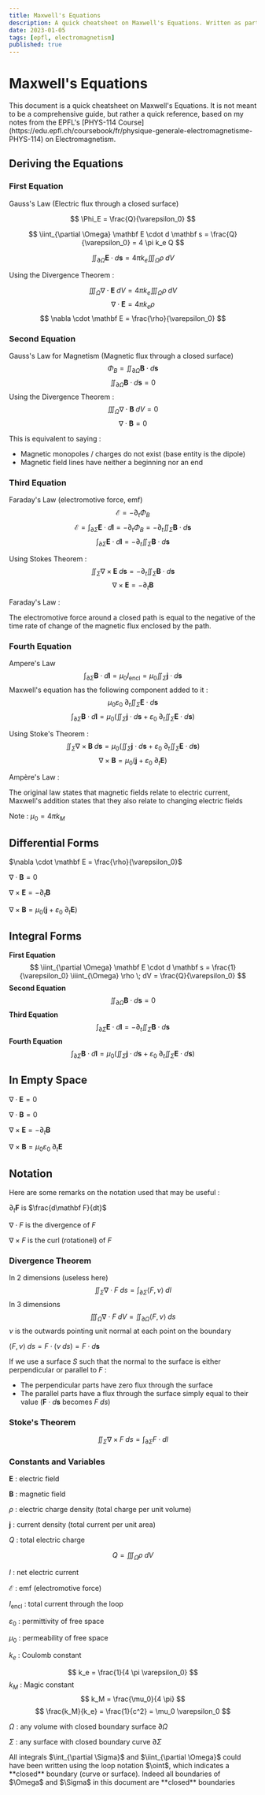 ```yaml
---
title: Maxwell's Equations
description: A quick cheatsheet on Maxwell's Equations. Written as part of my notes for the PHYS-114 Course @ EPFL
date: 2023-01-05
tags: [epfl, electromagnetism]
published: true
---
```


# Maxwell's Equations

<Callout type="note">
  This document is a quick cheatsheet on Maxwell's Equations.
  It is not meant to be a comprehensive guide, but rather a quick reference, based on my notes from the EPFL's [PHYS-114 Course](https://edu.epfl.ch/coursebook/fr/physique-generale-electromagnetisme-PHYS-114) on Electromagnetism.
</Callout>

## Deriving the Equations

### First Equation

Gauss's Law (Electric flux through a closed surface) 

$$
\Phi_E = \frac{Q}{\varepsilon_0}
$$

$$
\iint_{\partial \Omega} \mathbf E \cdot d \mathbf s =   \frac{Q}{\varepsilon_0} = 4 \pi k_e Q
$$

$$
\iint_{\partial \Omega} \mathbf E \cdot d \mathbf s = 4\pi k_e \iiint_{\Omega} \rho \; dV
$$

Using the Divergence Theorem :

$$
\iiint_{\Omega} \nabla \cdot \mathbf E \; dV = 4\pi k_e \iiint_{\Omega} \rho \; dV
$$
$$
\nabla \cdot \mathbf E = 4\pi k_e \rho
$$
$$
\nabla \cdot \mathbf E = \frac{\rho}{\varepsilon_0}
$$

### Second Equation

Gauss's Law for Magnetism (Magnetic flux through a closed surface)
$$
\Phi_B = \iint_{\partial \Omega} \mathbf B \cdot d \mathbf s
$$
$$
\iint_{\partial \Omega} \mathbf B \cdot d \mathbf s = 0
$$
Using the Divergence Theorem :
$$
\iiint_{\Omega} \nabla \cdot \mathbf B \; dV = 0
$$
$$
\nabla \cdot \mathbf B = 0
$$

This is equivalent to saying :
- Magnetic monopoles / charges do not exist (base entity is the dipole)
- Magnetic field lines have neither a beginning nor an end

### Third Equation

Faraday's Law (electromotive force, emf)
$$
\mathcal{E} = - \partial_t \Phi_B
$$
$$
\mathcal{E} = \int_{\partial\Sigma} \mathbf E \cdot d \mathbf l = - \partial_t \Phi_B = - \partial_t \iint_{\Sigma} \mathbf B \cdot d \mathbf s
$$
$$
\int_{\partial\Sigma} \mathbf E \cdot d \mathbf l = - \partial_t \iint_{\Sigma} \mathbf B \cdot d \mathbf s
$$

Using Stokes Theorem :
$$
\iint_{\Sigma} \nabla \times \mathbf E \; d \mathbf s = - \partial_t \iint_{\Sigma} \mathbf B \cdot d \mathbf s
$$
$$
\nabla \times \mathbf E = - \partial_t \mathbf B
$$

Faraday's Law :

The electromotive force around a closed path is equal to the negative of the time rate of change of the magnetic flux enclosed by the path.

### Fourth Equation

Ampere's Law
$$
\int_{\partial \Sigma} \mathbf B \cdot d \mathbf l = \mu_0 I_{\text{encl}} = \mu_0 \iint_{\Sigma} \mathbf j \cdot d \mathbf s
$$
Maxwell's equation has the following component added to it :
$$
\mu_0 \varepsilon_0 \;\partial_t \iint_{\Sigma} \mathbf E \cdot d \mathbf s$$
$$\int_{\partial \Sigma} \mathbf B \cdot d \mathbf l = \mu_0 \left( \iint_{\Sigma} \mathbf j \cdot d \mathbf s  + \varepsilon_0 \; \partial_t \iint_{\Sigma} \mathbf E \cdot d \mathbf s \right)
$$

Using Stoke's Theorem :
$$
\iint_{\Sigma} \nabla \times \mathbf B \; d \mathbf s = \mu_0 \left( \iint_{\Sigma} \mathbf j \cdot d \mathbf s  + \varepsilon_0 \;\partial_t \iint_{\Sigma} \mathbf E \cdot d \mathbf s \right)
$$
$$
\nabla \times \mathbf B = \mu_0 \left( \mathbf j + \varepsilon_0 \; \partial_t \mathbf E\right)
$$

Ampère's Law :

The original law states that magnetic fields relate to electric current, Maxwell's addition states that they also relate to changing electric fields

Note :
$\mu_0 = 4 \pi k_M$

## Differential Forms

$\nabla \cdot \mathbf E = \frac{\rho}{\varepsilon_0}$

$\nabla \cdot \mathbf B = 0$

$\nabla \times \mathbf E = - \partial_t \mathbf B$

$\nabla \times \mathbf B = \mu_0 \left( \mathbf j + \varepsilon_0 \; \partial_t \mathbf E\right)$

## Integral Forms

**First Equation**
$$
\iint_{\partial \Omega} \mathbf E \cdot d \mathbf s  = \frac{1}{\varepsilon_0} \iiint_{\Omega} \rho \; dV = \frac{Q}{\varepsilon_0}
$$
**Second Equation**
$$
\iint_{\partial \Omega} \mathbf B \cdot d \mathbf s = 0
$$
**Third Equation**
$$
\int_{\partial\Sigma} \mathbf E \cdot d \mathbf l = - \partial_t \iint_{\Sigma} \mathbf B \cdot d \mathbf s
$$
**Fourth Equation**
$$
\int_{\partial \Sigma} \mathbf B \cdot d \mathbf l = \mu_0 \left( \iint_{\Sigma} \mathbf j \cdot d \mathbf s  + \varepsilon_0 \; \partial_t \iint_{\Sigma} \mathbf E \cdot d \mathbf s \right)
$$

## In Empty Space

$\nabla \cdot \mathbf E = 0$

$\nabla \cdot \mathbf B = 0$

$\nabla \times \mathbf E = - \partial_t \mathbf B$

$\nabla \times \mathbf B = \mu_0 \varepsilon_0 \; \partial_t \mathbf E$


## Notation

Here are some remarks on the notation used that may be useful :

$\partial_t \mathbf F$ is $\frac{d\mathbf F}{dt}$

$\nabla \cdot F$ is the divergence of $F$

$\nabla \times F$ is the curl (rotationel) of $F$

### Divergence Theorem
In 2 dimensions (useless here)
$$
\iint_{\Sigma} \nabla \cdot F \; ds = \int_{\partial \Sigma} \langle F, \nu \rangle \; dl
$$
In 3 dimensions
$$
\iiint_{\Omega} \nabla \cdot F \; dV = \iint_{\partial \Omega} \langle F, \nu \rangle \; ds
$$
$\nu$ is the outwards pointing unit normal at each point on the boundary

$\langle F, \nu \rangle \; ds = F \cdot (\nu \; ds) = F \cdot d\mathbf s$

If we use a surface $S$ such that the normal to the surface is either perpendicular or parallel to $F$ :
- The perpendicular parts have zero flux through the surface
- The parallel parts have a flux through the surface simply equal to their value ($\mathbf F \cdot d\mathbf s$ becomes $F \; ds$)

### Stoke's Theorem
$$
\iint_{\Sigma} \nabla \times F \; ds = \int_{\partial \Sigma} F \cdot dl
$$

### Constants and Variables

$\mathbf E$ : electric field

$\mathbf B$ : magnetic field

$\rho$ : electric charge density (total charge per unit volume)

$\mathbf j$ : current density (total current per unit area)


$Q$ : total electric charge

$$
Q = \iiint_{\Omega} \rho \; dV
$$

$I$ : net electric current

$\mathcal{E}$ : emf (electromotive force)

$I_{\text{encl}}$ : total current through the loop

$\varepsilon_0$ : permittivity of free space

$\mu_0$ : permeability of free space

$k_e$ : Coulomb constant

$$
k_e = \frac{1}{4 \pi \varepsilon_0}
$$
$k_M$ : Magic constant
$$
k_M = \frac{\mu_0}{4 \pi}
$$
$$
\frac{k_M}{k_e} = \frac{1}{c^2} = \mu_0 \varepsilon_0
$$

$\Omega$ : any volume with closed boundary surface $\partial \Omega$

$\Sigma$ : any surface with closed boundary curve $\partial \Sigma$

<Callout type="note">
  All integrals $\int_{\partial \Sigma}$ and $\iint_{\partial \Omega}$ could have been written using the loop notation $\oint$, which indicates a **closed** boundary (curve or surface). 
  Indeed all boundaries of $\Omega$ and $\Sigma$ in this document are **closed** boundaries
</Callout>